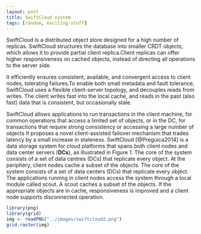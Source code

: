 ```yaml
---
layout: post
title: SwiftCloud system 
tags: [random, exciting-stuff]
---
```


SwiftCloud  is a distributed object store designed for a high number of replicas. SwiftCloud structures the database into smaller CRDT objects, which allows it to provide partial client replica.Client replicas can offer higher responsiveness on cached objects, instead of directing all operations to the server side.

It efficiently ensures consistent, available, and convergent access to client nodes, tolerating failures.To enable both small metadata and fault tolerance, SwiftCloud uses a flexible client-server topology, and decouples reads from writes. The client writes fast into the local cache, and reads in the past (also fast) data that is consistent, but occasionally stale.

SwiftCloud allows applications to run transactions in the client machine, for common operations that access a limited set of objects, or in the DC, for transactions that require strong consistency or accessing a large number of objects
It proposes a novel client-assisted failover mechanism that trades latency by a small increase in staleness.
SwiftCloud [@Preguica2014] is a data storage system for cloud platforms that spans both client nodes and data center servers (**DCs**), as illustrated in Figure 1. The core of the system consists of a set of data centres (DCs) that replicate every object. At the periphery, client nodes cache a subset of the objects. The core of the system consists of a set of data centers (DCs) that replicate every object. The applications running in client nodes access the system through a local module called scout. A scout caches a subset of the objects. If the appropriate objects are in cache, responsiveness is improved and a client node supports disconnected operation.  

 ```r
 library(png)
 library(grid)
 img <- readPNG("../images/swiftcloud2.png")
 grid.raster(img)
```  

